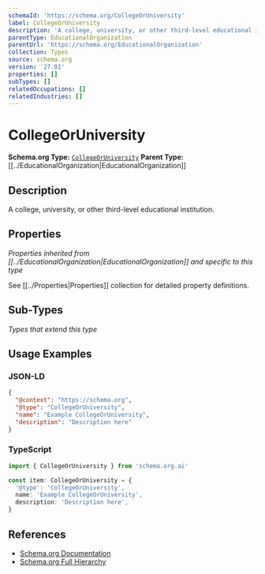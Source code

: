 ```yaml
---
schemaId: 'https://schema.org/CollegeOrUniversity'
label: CollegeOrUniversity
description: 'A college, university, or other third-level educational institution.'
parentType: EducationalOrganization
parentUrl: 'https://schema.org/EducationalOrganization'
collection: Types
source: schema.org
version: '27.01'
properties: []
subTypes: []
relatedOccupations: []
relatedIndustries: []
---
```

# CollegeOrUniversity

**Schema.org Type:** [`CollegeOrUniversity`](https://schema.org/CollegeOrUniversity)
**Parent Type:** [[../EducationalOrganization|EducationalOrganization]]

## Description

A college, university, or other third-level educational institution.

## Properties

*Properties inherited from [[../EducationalOrganization|EducationalOrganization]] and specific to this type*

See [[../Properties|Properties]] collection for detailed property definitions.

## Sub-Types

*Types that extend this type*

## Usage Examples

### JSON-LD

```json
{
  "@context": "https://schema.org",
  "@type": "CollegeOrUniversity",
  "name": "Example CollegeOrUniversity",
  "description": "Description here"
}
```

### TypeScript

```typescript
import { CollegeOrUniversity } from 'schema.org.ai'

const item: CollegeOrUniversity = {
  '@type': 'CollegeOrUniversity',
  name: 'Example CollegeOrUniversity',
  description: 'Description here',
}
```

## References

- [Schema.org Documentation](https://schema.org/CollegeOrUniversity)
- [Schema.org Full Hierarchy](https://schema.org/docs/full.html)
